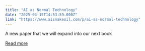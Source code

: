 ```yaml
---
title: "AI as Normal Technology"
date: "2025-04-15T14:53:59.000Z"
link: "https://www.aisnakeoil.com/p/ai-as-normal-technology"
---
```


A new paper that we will expand into our next book

[Read more](https://www.aisnakeoil.com/p/ai-as-normal-technology)

